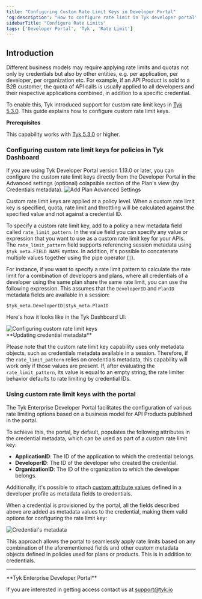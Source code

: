 ```yaml
---
title: "Configuring Custom Rate Limit Keys in Developer Portal"
'og:description': "How to configure rate limit in Tyk developer portal"
sidebarTitle: "Configure Rate Limits"
tags: ['Developer Portal', 'Tyk', 'Rate Limit']
---
```


## Introduction

Different business models may require applying rate limits and quotas not only by credentials but also by other entities, e.g. per application, per developer, per organization etc.
For example, if an API Product is sold to a B2B customer, the quota of API calls is usually applied to all developers and their respective applications combined, in addition to a specific credential.

To enable this, Tyk introduced support for custom rate limit keys in [Tyk 5.3.0](/developer-support/release-notes/dashboard#530-release-notes). This guide explains how to configure custom rate limit keys.

**Prerequisites**

This capability works with [Tyk 5.3.0](/developer-support/release-notes/dashboard#530-release-notes) or higher.

### Configuring custom rate limit keys for policies in Tyk Dashboard


<Note>
If you are using Tyk Developer Portal version 1.13.0 or later, you can configure the custom rate limit keys directly from the Developer Portal in the Advanced settings (optional) colapsible section of the Plan's view (by Credentials metadata).
<img src="/img/dashboard/portal-management/enterprise-portal/portal-plan-advanced-settings.png" alt="Add Plan Advanced Settings" />
</Note>


Custom rate limit keys are applied at a policy level. When a custom rate limit key is specified, quota, rate limit and throttling will be calculated against the specified value and not against a credential ID.

To specify a custom rate limit key, add to a policy a new metadata field called `rate_limit_pattern`.
In the value field you can specify any value or expression that you want to use as a custom rate limit key for your APIs.
The `rate_limit_pattern` field supports referencing session metadata using `$tyk_meta.FIELD_NAME` syntax.
In addition, it's possible to concatenate multiple values together using the pipe operator (`|`).

For instance, if you want to specify a rate limit pattern to calculate the rate limit for a combination of developers and plans, where all credentials of a developer using the same plan share the same rate limit, you can use the following expression.
This assumes that the `DeveloperID` and `PlanID` metadata fields are available in a session:

```gotemplate
$tyk_meta.DeveloperID|$tyk_meta.PlanID
```

Here's how it looks like in the Tyk Dashboard UI:

<img src="/img/dashboard/portal-management/enterprise-portal/configuring-custom-rate-limit-keys.png" alt="Configuring custom rate limit keys" />

<br/>


<Note>
**Updating credential metadata**

Please note that the custom rate limit key capability uses only metadata objects, such as credentials metadata available in a session.
Therefore, if the `rate_limit_pattern` relies on credentials metadata, this capability will work only if those values are present.
If, after evaluating the `rate_limit_pattern`, its value is equal to an empty string, the rate limiter behavior defaults to rate limiting by credential IDs.
</Note>


### Using custom rate limit keys with the portal

The Tyk Enterprise Developer Portal facilitates the configuration of various rate limiting options based on a business model for API Products published in the portal.

To achieve this, the portal, by default, populates the following attributes in the credential metadata, which can be used as part of a custom rate limit key:
- **ApplicationID**: The ID of the application to which the credential belongs.
- **DeveloperID**: The ID of the developer who created the credential.
- **OrganizationID**: The ID of the organization to which the developer belongs.

Additionally, it's possible to attach [custom attribute values](/portal/customization/user-model#add-custom-attributes-to-the-user-model) defined in a developer profile as metadata fields to credentials.

When a credential is provisioned by the portal, all the fields described above are added as metadata values to the credential, making them valid options for configuring the rate limit key:

<img src="/img/dashboard/portal-management/enterprise-portal/credential-metadata.png" alt="Credential's metadata" />

This approach allows the portal to seamlessly apply rate limits based on any combination of the aforementioned fields and other custom metadata objects defined in policies used for plans or products. This is in addition to credentials.

---


<Note>
**Tyk Enterprise Developer Portal**

If you are interested in getting access contact us at [support@tyk.io](<mailto:support@tyk.io?subject=Tyk Enterprise Portal Beta>)
</Note>


